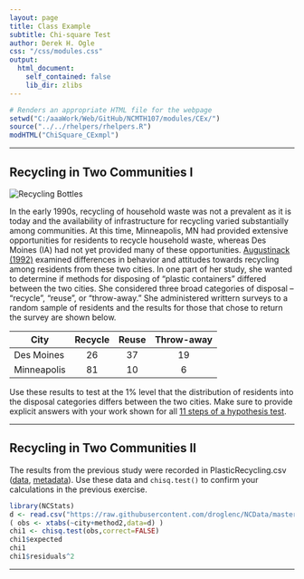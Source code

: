 ```yaml
---
layout: page
title: Class Example
subtitle: Chi-square Test
author: Derek H. Ogle
css: "/css/modules.css"
output:
  html_document:
    self_contained: false
    lib_dir: zlibs
---
```


```r
# Renders an appropriate HTML file for the webpage
setwd("C:/aaaWork/Web/GitHub/NCMTH107/modules/CEx/")
source("../../rhelpers/rhelpers.R")
modHTML("ChiSquare_CExmpl")
```

----

## Recycling in Two Communities I
<img src="http://derekogle.com/NCMTH107/modules/CEx/zimgs/recycling.jpg" alt="Recycling Bottles" class="img-right">

In the early 1990s, recycling of household waste was not a prevalent as it is today and the availability of infrastructure for recycling varied substantially among communities. At this time, Minneapolis, MN had provided extensive opportunities for residents to recycle household waste, whereas Des Moines (IA) had not yet provided many of these opportunities. [Augustinack (1992)](https://lib.dr.iastate.edu/cgi/viewcontent.cgi?article=17920&context=rtd) examined differences in behavior and attitudes towards recycling among residents from these two cities. In one part of her study, she wanted to determine if methods for disposing of "plastic containers" differed between the two cities. She considered three broad categories of disposal -- "recycle", "reuse", or "throw-away." She administered writtern surveys to a random sample of residents and the results for those that chose to return the survey are shown below.

| City        | Recycle | Reuse | Throw-away |
|-------------|:-------:|:-----:|:----------:|
| Des Moines  |    26   |   37  |     19     |
| Minneapolis |    81   |   10  |      6     |

Use these results to test at the 1% level that the distribution of residents into the disposal categories differs between the two cities. Make sure to provide explicit answers with your work shown for all [11 steps of a hypothesis test](../11-steps.html).

----

## Recycling in Two Communities II

The results from the previous study were recorded in PlasticRecycling.csv ([data](https://raw.githubusercontent.com/droglenc/NCData/master/PlasticRecycling.csv), [metadata](https://raw.githubusercontent.com/droglenc/NCData/master/PlasticRecycling_meta.txt)). Use these data and `chisq.test()` to confirm your calculations in the previous exercise. 

```r
library(NCStats)
d <- read.csv("https://raw.githubusercontent.com/droglenc/NCData/master/PlasticRecycling.csv")
( obs <- xtabs(~city+method2,data=d) )
chi1 <- chisq.test(obs,correct=FALSE)
chi1$expected
chi1
chi1$residuals^2
```

----

